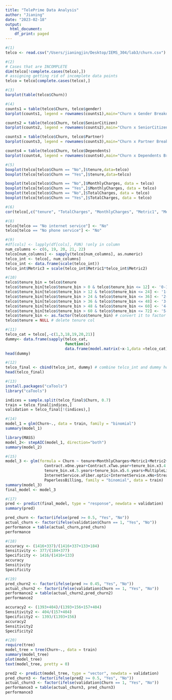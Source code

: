 ```yaml
---
title: "TelePrime Data Analysis"
author: "Jianing"
date: "2023-02-18"
output:
  html_document:
    df_print: paged
---
```


```r
#(1)
telco <- read.csv("/Users/jianingjin/Desktop/IEMS_304/lab3/churn.csv")
```

```r
#(2)
# Cases that are INCOMPLETE
dim(telco[!complete.cases(telco),])
# assigning getting rid of incomplete data points
telco = telco[complete.cases(telco),]
```
```r
#(3)
barplot(table(telco$Churn))
```
```r
#(4)
counts1 = table(telco$Churn, telco$gender)
barplot(counts1, legend = rownames(counts1),main="Churn x Gender Breakdown")

counts2 = table(telco$Churn, telco$SeniorCitizen)
barplot(counts2, legend = rownames(counts2),main="Churn x SeniorCitizen Breakdown")

counts3 = table(telco$Churn, telco$Partner)
barplot(counts3, legend = rownames(counts3),main="Churn x Partner Breakdown")

counts4 = table(telco$Churn, telco$Dependents)
barplot(counts4, legend = rownames(counts4),main="Churn x Dependents Breakdown")

```
```r
#(5)
boxplot(telco[telco$Churn == "No",]$tenure,data=telco)
boxplot(telco[telco$Churn == "Yes",]$tenure,data=telco)
```
```r
boxplot(telco[telco$Churn == "No",]$MonthlyCharges, data = telco)
boxplot(telco[telco$Churn == "Yes",]$MonthlyCharges, data = telco)
boxplot(telco[telco$Churn == "No",]$TotalCharges, data = telco)
boxplot(telco[telco$Churn == "Yes",]$TotalCharges, data = telco)
```
```r
#(6)
cor(telco[,c("tenure", "TotalCharges", "MonthlyCharges", "Metric1", "Metric2")])
```
```r
#(8)
telco[telco == "No internet service"] <- "No"
telco[telco == "No phone service"] <- "No"
```

```r
#(9)
#df[cols] <- lapply(df[cols], FUN) !only in column
num_columns <- c(6, 19, 20, 21, 22)
telco[num_columns] <- sapply(telco[num_columns], as.numeric)
telco_int <- telco[, num_columns]
telco_int <- data.frame(scale(telco_int))
telco_int$Metric3 = scale(telco_int$Metric1*telco_int$Metric2)
```

```r
#(10)
telco$tenure_bin = telco$tenure
telco$tenure_bin[telco$tenure_bin > 0 & telco$tenure_bin <= 12] <- '0-1 year'
telco$tenure_bin[telco$tenure_bin > 12 & telco$tenure_bin <= 24] <- '1-2 years'
telco$tenure_bin[telco$tenure_bin > 24 & telco$tenure_bin <= 36] <- '2-3 years'
telco$tenure_bin[telco$tenure_bin > 36 & telco$tenure_bin <= 48] <- '3-4 years'
telco$tenure_bin[telco$tenure_bin > 48 & telco$tenure_bin <= 60] <- '4-5 years'
telco$tenure_bin[telco$tenure_bin > 60 & telco$tenure_bin <= 72] <- '5-6 years'
telco$tenure_bin <- as.factor(telco$tenure_bin) # convert it to factor so that R knows it's categorical
telco$tenure = NULL # delete tenure col
```

```r
#(11)
telco_cat = telco[,-c(1,3,18,19,20,21)]
dummy<- data.frame(sapply(telco_cat,
                          function(x) 
                          data.frame(model.matrix(~x-1,data =telco_cat))[,-1]))
head(dummy)
```
```r
#(12)
telco_final <- cbind(telco_int, dummy) # combine telco_int and dummy horizontally
head(telco_final)
```

```r
#(13)
install.packages("caTools")
library("caTools")
```

```r
indices = sample.split(telco_final$Churn, 0.7)
train = telco_final[indices,]
validation = telco_final[!(indices),]
```

```r
#(14)
model_1 = glm(Churn~., data = train, family = "binomial") 
summary(model_1)
```

```r
library(MASS)
model_2<- stepAIC(model_1, direction="both")
summary(model_2)
```

```r
#(15)
model_3 <- glm(formula = Churn ~ tenure+MonthlyCharges+Metric1+Metric2+Metric3+
                 Contract.xOne.year+Contract.xTwo.year+tenure_bin.x3.4.years+
                 tenure_bin.x4.5.years+tenure_bin.x5.6.years+MultipleLines+
                 InternetService.xFiber.optic+InternetService.xNo+StreamingTV +
                 PaperlessBilling, family = "binomial", data = train)
summary(model_3)
final_model <- model_3
```
```r
#(17)
pred <- predict(final_model, type = "response", newdata = validation)
summary(pred)
```

```r
pred_churn <- factor(ifelse(pred >= 0.5, "Yes", "No")) 
actual_churn <- factor(ifelse(validation$Churn == 1, "Yes", "No")) 
performance = table(actual_churn,pred_churn)
performance
```
```r
#(18)
accuracy <- (1416+337)/(1416+337+133+184)
Sensitivity <- 377/(184+377)
Specificity <- 1416/(1416+133)
accuracy
Sensitivity
Specificity
```
```r
#(19)
pred_churn2 <- factor(ifelse(pred >= 0.45, "Yes", "No")) 
actual_churn2 <- factor(ifelse(validation$Churn == 1, "Yes", "No")) 
performance2 = table(actual_churn2,pred_churn2)
performance2
```
```r
accuracy2 <- (1393+404)/(1393+156+157+404)
Sensitivity2 <- 404/(157+404)
Specificity2 <- 1393/(1393+156)
accuracy2
Sensitivity2
Specificity2
```
```r
#(20)
require(tree)
model_tree = tree(Churn~., data = train)
summary(model_tree)
plot(model_tree)
text(model_tree, pretty = 0)
```
```r
pred2 <- predict(model_tree, type = "vector", newdata = validation)
pred_churn3 <- factor(ifelse(pred2 >= 0.5, "Yes", "No")) 
actual_churn3 <- factor(ifelse(validation$Churn == 1, "Yes", "No")) 
performance3 = table(actual_churn3, pred_churn3)
performance3
```

